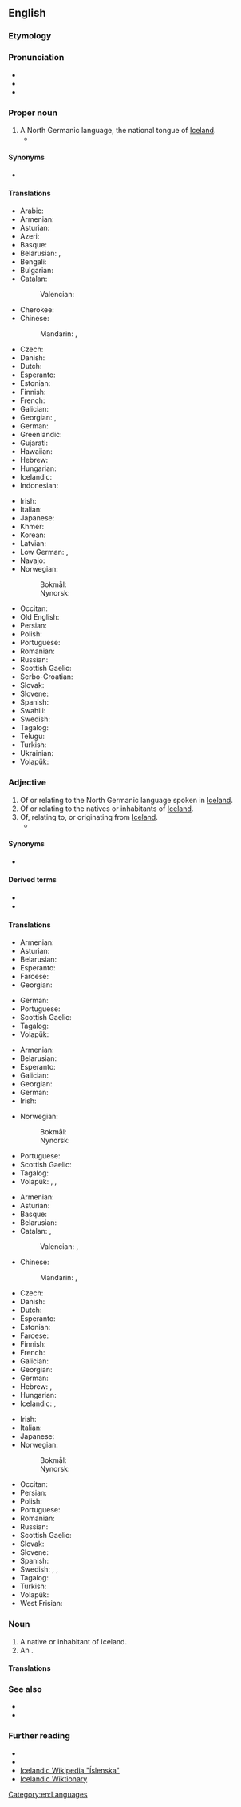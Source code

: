 ==English==
{{interwiktionary|code=is}}
{{wikipedia|Icelandic language}}

===Etymology===
{{affix|en|Iceland|-ic}}

===Pronunciation===
* {{IPA|/aɪsˈlændɪk/|lang=en}}
* {{audio|en-us-Icelandic.ogg|Audio (US)|lang=en}}
* {{rhymes|ændɪk|lang=en}}

===Proper noun===
{{en-proper noun}}

# A North Germanic language, the national tongue of [[Iceland]].
#* {{quote-text|year=2007|author={{w|Douglas Hofstadter}}|title={{w|I Am a Strange Loop}}|passage=''Although it's hard for us to imagine, they see the pixels in a raw, uninterpreted fashion, and thus to them a TV screen is as drained of long-ago-and-far-away meaning as is, to you or me, a pile of fall leaves, a Jackson Pollock painting, or a newspaper article in Malagasy (my apologies to you if you speak Malagasy; in that case, please replace it by '''Icelandic''' — and don't tell me that you speak that language, too!).''}}

====Synonyms====
* {{l|en|Icelandish}}

====Translations====
{{trans-top|language}}
* Arabic: {{t|ar|أَيْسْلَنْدِيّ}}
* Armenian: {{t+|hy|իսլանդերեն}}
* Asturian: {{t+|ast|islandés|m}}
* Azeri: {{t|az|islandca}}
* Basque: {{t+|eu|islandiera}}
* Belarusian: {{t|be|ісла́ндская мо́ва|sc=Cyrl}}, {{t|be|ісла́ндская|sc=Cyrl}}
* Bengali: {{t|bn|আইসল্যান্ডিক|tr=ā'isalyānḍika|sc=Beng}}
* Bulgarian: {{t|bg|исландски|tr=islandski|sc=Cyrl}}
* Catalan: {{t+|ca|islandès|m}}
*: Valencian: {{t+|ca|islandés|m}}
* Cherokee: {{t|chr|ᎢᏍᎳᏅᏗ|tr=islanvdi}}
* Chinese:
*: Mandarin: {{t+|cmn|冰島語|sc=Hani}}, {{t+|cmn|冰岛语|tr=Bīngdǎoyǔ|sc=Hani}}
* Czech: {{t+|cs|islandština|f}}
* Danish: {{t+|da|islandsk}}
* Dutch: {{t+|nl|IJslands|n}}
* Esperanto: {{t|eo|islanda|alt=la islanda}}
* Estonian: {{t|et|islandi keel}}
* Finnish: {{t+|fi|islanti}}
* French: {{t+|fr|islandais|m}}
* Galician: {{t+|gl|islandés|m}}
* Georgian: {{t|ka|ისლანდიური}}, {{t|ka|ისლანდიური ენა}}
* German: {{t+|de|Isländisch|n}}
* Greenlandic: {{t|kl|islandimiusut}}
* Gujarati: {{t|gu|આઇસલેન્ડિક|f|tr=ā'isalēnḍika|sc=Gujr}}
* Hawaiian: {{t|haw|ʻōlelo}} {{t|haw|ʻĀina Hau}}
* Hebrew: {{t|he|איסלנדית|f}}
* Hungarian: {{t+|hu|izlandi}}
* Icelandic: {{t+|is|íslenska|f}}
* Indonesian: {{t+|id|bahasa Islandia}}
{{trans-mid}}
* Irish: {{t|ga|Íoslainnis|f}}
* Italian: {{t+|it|islandese|m}}
* Japanese: {{t+|ja|アイスランド語|tr=[[あいすらんどご]], [[Aisurandogo]]|sc=Jpan}}
* Khmer: {{t|km|ភាសាអាយឡែន|tr=pʰiesaa aaylaen|sc=Khmr}}
* Korean: {{t|ko|아이슬란드의|sc=Kore}}
* Latvian: {{t|lv|islandiešu}}
* Low German: {{t+|nds|Ieslandsch|n}}, {{t+|nds|Ieslannsch|n}}
* Navajo: {{t|nv|Tin Dineʼé bizaad}}
* Norwegian:
*: Bokmål: {{t+|nb|islandsk|m}}
*: Nynorsk: {{t+|nn|islandsk|m}}
* Occitan: {{t+|oc|islandés|m}}
* Old English: {{t|ang|Īslendisc}}
* Persian: {{t+|fa|ایسلندی|tr=islandi|sc=fa-Arab}}
* Polish: {{t+|pl|islandzki}}
* Portuguese: {{t+|pt|islandês|m}}
* Romanian: {{t+|ro|islandez}}
* Russian: {{t+|ru|исла́ндский}}
* Scottish Gaelic: {{t|gd|Tìlis|f}}
* Serbo-Croatian: {{t+|sh|islandski}}
* Slovak: {{t+|sk|islandčina|f}}
* Slovene: {{t+|sl|islándščina|f}}
* Spanish: {{t+|es|islandés}}
* Swahili: {{t|sw|Kiaisilandi}}
* Swedish: {{t+|sv|isländska|c}}
* Tagalog: {{t|tl|Islandes}}
* Telugu: {{t|te|ఐస్లాండిక్|tr=aislāṇḍik|sc=Telu}}
* Turkish: {{t+|tr|İzlandaca}}
* Ukrainian: {{t+|uk|ісландський|tr=islandsʹkyy̆|sc=Cyrl}}
* Volapük: {{t+|vo|Lisladeänapük}}
{{trans-bottom}}

===Adjective===
{{en-adj}}

# Of or relating to the North Germanic language spoken in [[Iceland]].
# Of or relating to the natives or inhabitants of [[Iceland]].
# Of, relating to, or originating from [[Iceland]].
#* {{quote-journal
|date=November 5, 2011
|author=Phil Dawkes
|title=QPR 2 - 3 Man City
|work=BBC Sport
|url=http://news.bbc.co.uk/sport2/hi/football/15503963.stm
|page=
|passage=Despite of the absence of Shaun Derry and Adel Taarabt because of illness and injury respectively, the home side began superbly. Helguson twice threatened early on with shots from the right-hand corner of the box before Anton Ferdinand spurned a great chance at the back post following the '''Icelandic''' striker's header back across goal.}}

====Synonyms====
* {{l|en|Icelandish}}

====Derived terms====
* {{l|en|Icelandic horse}}
* {{l|en|Icelandicness}}

====Translations====
{{trans-top|of or relating to the Icelandic language}}
* Armenian: {{t+|hy|իսլանդերեն}}
* Asturian: {{t+|ast|islandés}}
* Belarusian: {{t|be|ісла́ндскі|m|sc=Cyrl}}
* Esperanto: {{t|eo|islanda}}
* Faroese: {{t+|fo|íslendskt|n}}
* Georgian: {{t|ka|ისლანდიური}}
{{trans-mid}}
* German: {{t+|de|isländisch}}
* Portuguese: {{t+|pt|islandês|m}}
* Scottish Gaelic: {{t|gd|Tìleach}}
* Tagalog: {{t|tl|Islandes}}
* Volapük: {{t|vo|Lisladeänapükik}}
{{trans-bottom}}

{{trans-top|of or relating to the natives or inhabitants of Iceland}}
* Armenian: {{t+|hy|իսլանդական}}
* Belarusian: {{t|be|ісла́ндскі|m|sc=Cyrl}}
* Esperanto: {{t|eo|islandana}}
* Galician: {{t+|gl|islandés|m}}
* Georgian: {{t|ka|ისლანდიური}}
* German: {{t+|de|isländisch}}
* Irish: {{t|ga|Íoslannach}}
{{trans-mid}}
* Norwegian:
*: Bokmål: {{t+|nb|islandsk}}
*: Nynorsk: {{t+|nn|islandsk}}
* Portuguese: {{t+|pt|islandês|m}}
* Scottish Gaelic: {{t|gd|Tìleach}}
* Tagalog: {{t|tl|Islandes}}
* Volapük: {{qualifier|♂♀}} {{t|vo|Lisladeänanik}}, {{qualifier|♂}} {{t|vo|hi-Lisladeänanik}}, {{qualifier|♀}} {{t|vo|ji-Lisladeänanik}}
{{trans-bottom}}

{{trans-top|of or relating to Iceland}}
* Armenian: {{t+|hy|իսլանդական}}
* Asturian: {{t+|ast|islandés}}
* Basque: {{t|eu|islandiar}}
* Belarusian: {{t|be|ісла́ндскі|m|sc=Cyrl}}
* Catalan: {{t+|ca|islandès|m}}, {{t+|ca|islandesa|f}}
*: Valencian: {{t+|ca|islandés|m}}, {{t+|ca|islandesa|f}}
* Chinese:
*: Mandarin: {{t+|cmn|冰島|alt=冰島的|sc=Hani}}, {{t+|cmn|冰岛|alt=冰岛的|tr=Bīngdǎo de|sc=Hani}}
* Czech: {{t+|cs|islandský|m}}
* Danish: {{t+|da|islandsk}}
* Dutch: {{t+|nl|IJslands}}
* Esperanto: {{t|eo|islanda}}
* Estonian: {{t|et|islandi}}
* Faroese: {{t|fo|íslendskur}}
* Finnish: {{t+|fi|islantilainen}}
* French: {{t+|fr|islandais}}
* Galician: {{t+|gl|islandés}}
* Georgian: {{t|ka|ისლანდიური}}
* German: {{t+|de|isländisch}}
* Hebrew: {{t|he|איסלנדית|f}}, {{t|he|איסלנדי|m}}
* Hungarian: {{t+|hu|izlandi}}
* Icelandic: {{t+|is|íslenskur}}, {{t|is|frónskur}}
{{trans-mid}}
* Irish: {{t|ga|Íoslannach}}
* Italian: {{t+|it|islandese}}
* Japanese: {{t+|ja|アイスランド|tr=Aisurando no|alt=アイスランドの|sc=Jpan}}
* Norwegian:
*: Bokmål: {{t+|nb|islandsk}}
*: Nynorsk: {{t+|nn|islandsk}}
* Occitan: {{t+|oc|islandés}}
* Persian: {{t+|fa|ایسلندی|tr=islandi}}
* Polish: {{t+|pl|islandzki}}
* Portuguese: {{t+|pt|islandês}}
* Romanian: {{t+|ro|islandez}}
* Russian: {{t+|ru|исла́ндский}}
* Scottish Gaelic: {{t|gd|Tìleach}}
* Slovak: {{t+|sk|islandský}}
* Slovene: {{t+|sl|islándski}}
* Spanish: {{t+|es|islandés}}
* Swedish: {{t+|sv|isländsk}}, {{t+|sv|isländskt|n}}, {{t+|sv|isländska|p}}
* Tagalog: {{t|tl|Islandes}}
* Turkish: {{t+|tr|İzlanda}}
* Volapük: {{t+|vo|Lisladeänik}}
* West Frisian: {{t+|fy|Yslânsk}}
{{trans-bottom}}

===Noun===
{{en-noun}}

# A native or inhabitant of Iceland.
# An {{l|en|Icelandic horse}}.

====Translations====
{{trans-see|Icelander}}

{{trans-see|Icelandic horse}}

===See also===
* {{langcat|is}}
* {{langlist}}

===Further reading===
* {{R:Webster 1913}}
* {{ISO 639|link=Ethnologue|1code=is|code=isl}}
* [http://is.wikipedia.org/wiki/%C3%8Dslenska Icelandic Wikipedia "Íslenska"]
* [http://is.wiktionary.org Icelandic Wiktionary]

[[Category:en:Languages]]
